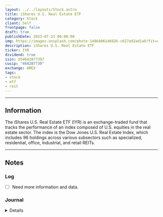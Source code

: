 ```yaml
---
layout: ../../layouts/Stock.astro
title: iShares U.S. Real Estate ETF
category: Stock
client: Self
frontpage: false
draft: true
publishDate: 2023-07-23 00:00:00
img: https://images.unsplash.com/photo-1486406146926-c627a92ad1ab?fit=crop&w=1400&h=700&q=75
description: iShares U.S. Real Estate ETF
ticker: IYR
dividend: true
isin: US4642877397
cusip: "464287739"
exchange: AMEX
tags:
- stock
- etf
- reit
---
```



---

## Information

The iShares U.S. Real Estate ETF (IYR) is an exchange-traded fund that tracks the performance of an index composed of U.S. equities in the real estate sector.
The index is the Dow Jones U.S. Real Estate Index, which includes 96 holdings across various subsectors such as specialized, residential, office, industrial, and retail REITs.

---

## Notes

### Log

- [ ] Need more information and data.


### Journal

<Details data="J1">

#### J1
##### 2023-07-23

Added Asset.

</Details>

